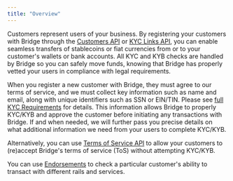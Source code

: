 ```yaml
---
title: "Overview"
---
```


Customers represent users of your business. By registering your customers with Bridge through the [Customers API](https://apidocs.bridge.xyz/reference/post_customers) or [KYC Links API](doc:kyc-links), you can enable seamless transfers of stablecoins or fiat currencies from or to your customer's wallets or bank accounts. All KYC and KYB checks are handled by Bridge so you can safely move funds, knowing that Bridge has properly vetted your users in compliance with legal requirements.

When you register a new customer with Bridge, they must agree to our terms of service, and we must collect key information such as name and email, along with unique identifiers such as SSN or EIN/TIN. Please see [full KYC Requirements](https://apidocs.bridge.xyz/docs/individuals) for details. This information allows Bridge to properly KYC/KYB and approve the customer before initiating any transactions with Bridge. If and when needed, we will further pass you precise details on what additional information we need from your users to complete KYC/KYB.

Alternatively, you can use [Terms of Service API](doc:terms-of-service) to allow your customers to (re)accept Bridge's terms of service (ToS) without attempting KYC/KYB.

You can use [Endorsements](doc:endorsements) to check a particular customer's ability to transact with different rails and services.
